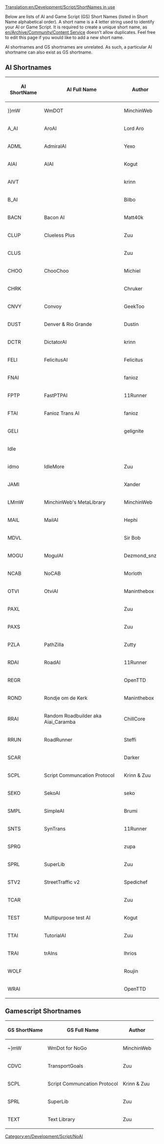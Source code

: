 [[Translation:en/Development/Script/ShortNames in use]]
{{en/NoAI}}

Below are lists of AI and Game Script (GS) Short Names (listed in Short Name alphabetical order). A short name is a 4 letter string used to identify your AI or Game Script. It is required to create a unique short name, as [[en/Archive/Community/Content Service]] doesn't allow duplicates. Feel free to edit this page if you would like to add a new short name.

AI shortnames and GS shortnames are unrelated. As such, a particular AI shortname can also exist as GS shortname.

== AI Shortnames ==

{|border="1" padding="4" class="wikitable sortable"
!scope="col" | AI ShortName
!scope="col" class="unsortable"| AI Full Name
!scope="col" class="unsortable"| Author
|-
| }}mW || WmDOT || MinchinWeb
|-
| A_AI || AroAI || Lord Aro
|-
| ADML || AdmiralAI || Yexo
|-
| AIAI || AIAI || Kogut
|-
| AIVT ||  || krinn
|-
| B_AI ||  || Bilbo
|-
| BACN || Bacon AI || Matt40k
|-
| CLUP || Clueless Plus || Zuu
|-
| CLUS ||  || Zuu
|-
| CHOO || ChooChoo || Michiel
|-
| CHRK ||  || Chruker
|-
| CNVY || Convoy || GeekToo
|-
| DUST || Denver & Rio Grande || Dustin
|-
| DCTR || DictatorAI || krinn
|-
| FELI || FelicitusAI || Felicitus
|-
| FNAI ||  || fanioz
|-
| FPTP || FastPTPAI || 11Runner
|-
| FTAI || Fanioz Trans AI || fanioz
|-
| GELI ||  || gelignite
|-
| Idle ||  || 
|-
| idmo || IdleMore || Zuu
|-
| JAMI ||  || Xander
|-
| LMmW || MinchinWeb's MetaLibrary || MinchinWeb
|-
| MAIL || MailAI || Hephi
|-
| MDVL ||  || Sir Bob
|-
| MOGU || MogulAI || Dezmond_snz
|-
| NCAB || NoCAB || Morloth
|-
| OTVI || OtviAI || Maninthebox
|-
| PAXL ||  || Zuu
|-
| PAXS ||  || Zuu
|-
| PZLA || PathZilla || Zutty
|-
| RDAI || RoadAI || 11Runner
|-
| REGR ||  || OpenTTD
|-
| ROND || Rondje om de Kerk || Maninthebox
|-
| RRAI || Random Roadbuilder aka Aiai_Caramba || ChillCore
|-
| RRUN || RoadRunner || Steffi
|-
| SCAR ||  || Darker
|-
| SCPL || Script Communcation Protocol || Krinn & Zuu
|-
| SEKO || SekoAI || seko
|-
| SMPL || SimpleAI || Brumi
|-
| SNTS || SynTrans || 11Runner
|-
| SPRG ||  || zupa
|-
| SPRL || SuperLib || Zuu
|-
| STV2 || StreetTraffic v2 || Spedichef
|-
| TCAR ||  || Zuu
|-
| TEST || Multipurpose test AI || Kogut
|-
| TTAI || TutorialAI || Zuu
|-
| TRAI || trAIns || lhrios
|-
| WOLF ||  || Roujin
|-
| WRAI ||  || OpenTTD
|}

== Gamescript Shortnames ==

{|border="1" padding="4" class="wikitable sortable"
!scope="col" | GS ShortName
!scope="col" class="unsortable"| GS Full Name
!scope="col" class="unsortable"| Author
|-
| ~}mW || WmDot for NoGo || MinchinWeb
|-
| CDVC || TransportGoals || Zuu
|-
| SCPL || Script Communcation Protocol || Krinn & Zuu
|-
| SPRL || SuperLib || Zuu
|-
| TEXT || Text Library || Zuu
|}

[[Category:en/Development/Script/NoAI]]